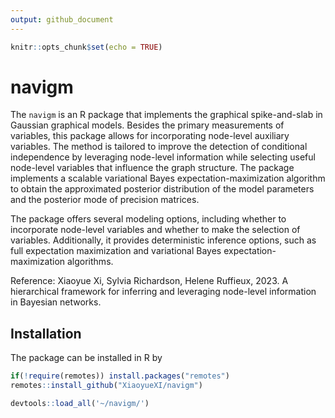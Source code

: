 ```yaml
---
output: github_document
---
```


```r
knitr::opts_chunk$set(echo = TRUE)
```


# navigm

The `navigm` is an R package that implements the graphical spike-and-slab in Gaussian graphical models. Besides the primary measurements of variables, this package allows for incorporating node-level auxiliary variables. The method is tailored to improve the detection of conditional independence by leveraging node-level information while selecting useful node-level variables that influence the graph structure. The package implements a scalable variational Bayes expectation-maximization algorithm to obtain the approximated posterior distribution of the model parameters and the posterior mode of precision matrices.

The package offers several modeling options, including whether to incorporate node-level variables and whether to make the selection of variables. Additionally, it provides deterministic inference options, such as full expectation maximization and variational Bayes expectation-maximization algorithms.

Reference: Xiaoyue Xi, Sylvia Richardson, Helene Ruffieux, 2023. A hierarchical framework for inferring and leveraging node-level information in Bayesian networks. 
  

## Installation
The package can be installed in R by
```r
if(!require(remotes)) install.packages("remotes")
remotes::install_github("XiaoyueXI/navigm")
```


```r
devtools::load_all('~/navigm/')
```

